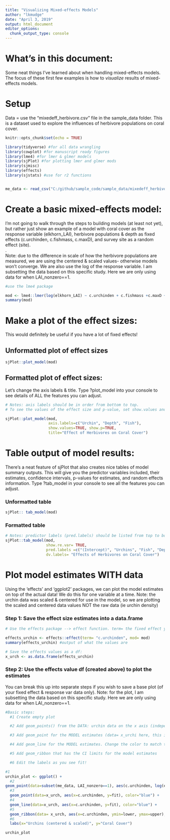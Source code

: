 ```yaml
---
title: "Visualizing Mixed-effects Models"
author: "lkmudge"
date: "April 3, 2019"
output: html_document
editor_options: 
  chunk_output_type: console
---
```

# What's in this document:
Some neat things I've learned about when handling mixed-effects models. The focus of these first few examples is how to *visualize* results of mixed-effects models.  

# Setup
Data = use the "mixedeff_herbivore.csv" file in the sample_data folder. This is a dataset used to explore the influences of herbivore populations on coral cover.  

```r
knitr::opts_chunk$set(echo = TRUE)

library(tidyverse) #for all data wrangling
library(cowplot) #for manuscript ready figures
library(lme4) #for lmer & glmer models
library(sjPlot) #for plotting lmer and glmer mods
library(sjmisc) 
library(effects)
library(sjstats) #use for r2 functions


me_data <- read_csv("C:/github/sample_code/sample_data/mixedeff_herbivore.csv")

```

# Create a basic mixed-effects model:
I'm not going to walk through the steps to building models (at least not yet), but rather just show an example of a model with coral cover as the response variable (elkhorn_LAI), herbivore populations & depth as fixed effects (c.urchinden, c.fishmass, c.maxD), and survey site as a random effect (site).  
.  
Note: due to the difference in scale of how the herbivore populations are measured, we are using the centered & scaled values- otherwise models won't converge. We are also use the log of the response variable. I am subsetting the data based on this specific study. Here we are only using data for when LAI_nonzero==1.
```r

#use the lme4 package

mod <- lme4::lmer(log(elkhorn_LAI) ~ c.urchinden + c.fishmass +c.maxD + (1|site), REML= FALSE, data= subset(me_data, LAI_nonzero ==1))
summary(mod)
```

# Make a plot of the effect sizes:
This would definitely be useful if you have a lot of fixed effects!

## Unformatted plot of effect sizes
```r

sjPlot::plot_model(mod)

```

## Formatted plot of effect sizes:
Let's change the axis labels & title. Type ?plot_model into your console to see details of ALL the features you can adjust.
```r

# Notes: axis labels should be in order from bottom to top. 
# To see the values of the effect size and p-value, set show.values and show.p= TRUE. Pvalues will only be shown if the effect size values are too

sjPlot::plot_model(mod, 
                   axis.labels=c("Urchin", "Depth", "Fish"),
                   show.values=TRUE, show.p=TRUE,
                   title="Effect of Herbivores on Coral Cover")

```

# Table output of model results:
There's a neat feature of sjPlot that also creates nice tables of model summary outputs. This will give you the predictor variables included, their estimates, confidence intervals, p-values for estimates, and random effects information. Type ?tab_model in your console to see all the features you can adjust.

### Unformatted table
```r

sjPlot:: tab_model(mod)

```

### Formatted table
```r
# Notes: predictor labels (pred.labels) should be listed from top to bottom; dv.labels= the name of the response variable that will be at the top of the table.
sjPlot::tab_model(mod, 
                  show.re.var= TRUE, 
                  pred.labels =c("(Intercept)", "Urchins", "Fish", "Depth"),
                  dv.labels= "Effects of Herbivores on Coral Cover")
```

# Plot model estimates WITH data
Using the 'effects' and 'ggplot2' packages, we can plot the model estimates on top of the actual data! We do this for one variable at a time. Note: the urchin data was scaled & centered for use in the model, so we are plotting the scaled and centered data values NOT the raw data (ie urchin density) 

### Step 1: Save the effect size estimates into a data.frame
```r
# Use the effects package --> effect function. term= the fixed effect you want to get data on, mod= name of your model.

effects_urchin <- effects::effect(term= "c.urchinden", mod= mod)
summary(effects_urchin) #output of what the values are

# Save the effects values as a df:
x_urch <- as.data.frame(effects_urchin)

```

### Step 2: Use the effects value df (created above) to plot the estimates
You can break this up into separate steps if you wish to save a base plot (of your fixed effect & response var data only). Note: for the plot, I am subsetting the data based on this specific study. Here we are only using data for when LAI_nonzero==1.
```r

#Basic steps:
  #1 Create empty plot

  #2 Add geom_points() from the DATA: urchin data on the x axis (independent va= c.urchinden) and coral data on the y-axis (response var= elkhorn_LAI)

  #3 Add geom_point for the MODEL estimates (data= x_urchi here, this is the dataset you created in the above chunk). We will change the color so they are distinguishable from the data

  #4 Add geom_line for the MODEL estimates. Change the color to match the estimate points (ie whatever color you chose for step3)

  #5 Add geom_ribbon that has the CI limits for the model estimates

  #6 Edit the labels as you see fit!

#1
urchin_plot <- ggplot() + 
  #2
geom_point(data=subset(me_data, LAI_nonzero==1), aes(c.urchinden, log(elkhorn_LAI))) + 
  #3
  geom_point(data=x_urch, aes(x=c.urchinden, y=fit), color="blue") +
  #4
  geom_line(data=x_urch, aes(x=c.urchinden, y=fit), color="blue") +
  #5
  geom_ribbon(data= x_urch, aes(x=c.urchinden, ymin=lower, ymax=upper), alpha= 0.3, fill="blue") +
  #6
  labs(x="Urchins (centered & scaled)", y="Coral Cover")

urchin_plot

```

